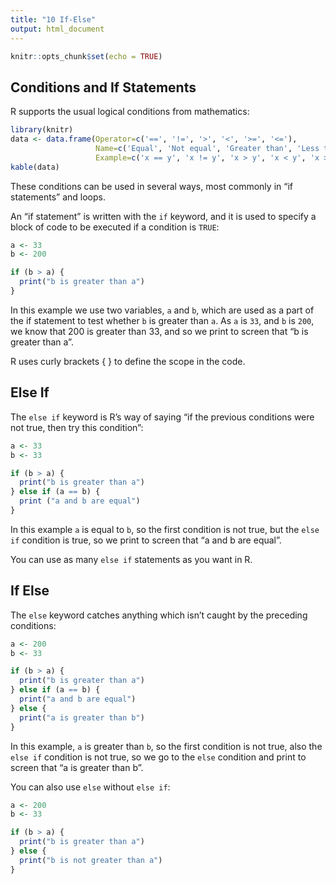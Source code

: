 ```yaml
---
title: "10 If-Else"
output: html_document
---
```


```r
knitr::opts_chunk$set(echo = TRUE)
```

## Conditions and If Statements

R supports the usual logical conditions from mathematics:

```r
library(knitr)
data <- data.frame(Operator=c('==', '!=', '>', '<', '>=', '<='),
                   Name=c('Equal', 'Not equal', 'Greater than', 'Less than', 'Greater than or equal to', 'Less than or equal to'),
                   Example=c('x == y', 'x != y', 'x > y', 'x < y', 'x >= y', 'x <= y'))
kable(data)
```

These conditions can be used in several ways, most commonly in "if statements" and loops.

An "if statement" is written with the `if` keyword, and it is used to specify a block of code to be executed if a condition is `TRUE`:


```r
a <- 33
b <- 200

if (b > a) {
  print("b is greater than a")
}
```

In this example we use two variables, `a` and `b`, which are used as a part of the if statement to test whether `b` is greater than `a`. As `a` is `33`, and `b` is `200`, we know that 200 is greater than 33, and so we print to screen that "b is greater than a".

R uses curly brackets { } to define the scope in the code.

## Else If

The `else if` keyword is R's way of saying "if the previous conditions were not true, then try this condition":

```r
a <- 33
b <- 33

if (b > a) {
  print("b is greater than a")
} else if (a == b) {
  print ("a and b are equal")
}
```

In this example `a` is equal to `b`, so the first condition is not true, but the `else if` condition is true, so we print to screen that "a and b are equal".

You can use as many `else if` statements as you want in R.

## If Else

The `else` keyword catches anything which isn't caught by the preceding conditions:

```r
a <- 200
b <- 33

if (b > a) {
  print("b is greater than a")
} else if (a == b) {
  print("a and b are equal")
} else {
  print("a is greater than b")
}
```

In this example, `a` is greater than `b`, so the first condition is not true, also the `else if` condition is not true, so we go to the `else` condition and print to screen that "a is greater than b".

You can also use `else` without `else if`:

```r
a <- 200
b <- 33

if (b > a) {
  print("b is greater than a")
} else {
  print("b is not greater than a")
}
```
